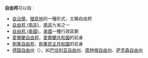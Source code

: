 '''自由邦'''可以指：
* [[自治領|自治領]]，[[殖民地|殖民地]]的一種形式，又稱自由邦
* [[自由邦_(南非)|自由邦 (南非)]]，[[南非|南非]]九省之一
* [[美國行政區劃|自由邦 (美國)]]，[[美國|美國]]一種行政區劃
* [[愛爾蘭自由邦|愛爾蘭自由邦]]，[[愛爾蘭共和國|愛爾蘭共和國]]的前身
* [[剛果自由邦|剛果自由邦]]，[[剛果民主共和國|剛果民主共和國]]的前身
* [[德国自由州|德国自由州]]（{{lang-de|Freistaat}}），如[[巴伐利亚自由州|巴伐利亚自由州]]、[[图林根自由州|图林根自由州]]、[[萨克森自由州|萨克森自由州]]

{{disambig|Cat=三字地名消歧义}}